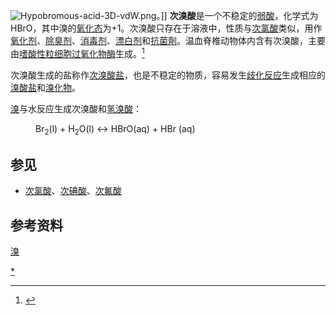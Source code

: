 {{Chembox
| ImageFile= Hypobromous-acid-3D-vdW.png
<!-- | ImageSize = 160px -->
|   ImageName = 次溴酸
<!-- | ImageSize1 = 130px  -->
|   IUPACName = Hypobromous acid
|   OtherNames = 
| Section1 = {{Chembox Identifiers
|   CASNo=
|   SMILES = BrO
|   RTECS = 
  }}
| Section2 = {{Chembox Properties
|   Formula = HBrO
|   MolarMass = 96.9
|   Appearance = 淡黄色水溶液
|   Density = 
|   Solubility = 可溶
|   MeltingPt = 
|   BoilingPt = 
  }}
| Section7 = {{Chembox Hazards
|   ExternalMSDS =
|   MainHazards = 
|   RPhrases = 
|   SPhrases = 
  }}
| Section8 = {{Chembox Related
|   OtherCpds = [[次氯酸|HOCl]]、[[次碘酸|HOI]]
  }}
}}
[[File:Hypobromous-acid-3D-vdW.png|thumb]]。]]
'''次溴酸'''是一个不稳定的[[弱酸|弱酸]]，化学式为HBrO，其中溴的[[氧化态|氧化态]]为+1。次溴酸只存在于溶液中，性质与[[次氯酸|次氯酸]]类似，用作[[氧化剂|氧化剂]]、[[除臭剂|除臭剂]]、[[消毒剂|消毒剂]]、[[漂白剂|漂白剂]]和[[抗菌剂|抗菌劑]]。温血脊椎动物体内含有次溴酸，主要由[[嗜酸性粒细胞|嗜酸性粒细胞]][[过氧化物酶|过氧化物酶]]生成。<ref name="titleEosinophils preferentially use bromide to generate halogenating agents -- Mayeno et al. 264 (10): 5660 -- Journal of Biological Chemistry">{{cite web |url=http://www.jbc.org/cgi/content/abstract/264/10/5660 |title=Eosinophils preferentially use bromide to generate halogenating agents -- Mayeno et al. 264 (10): 5660 -- Journal of Biological Chemistry |accessdate=2008-01-12 |format= |work= |archive-date=2009-05-26 |archive-url=https://web.archive.org/web/20090526042824/http://www.jbc.org/cgi/content/abstract/264/10/5660 |dead-url=yes }}</ref>

次溴酸生成的盐称作[[次溴酸盐|次溴酸盐]]，也是不稳定的物质，容易发生[[歧化反应|歧化反应]]生成相应的[[溴酸盐|溴酸盐]]和[[溴化物|溴化物]]。

[[溴|溴]]与水反应生成次溴酸和[[氢溴酸|氢溴酸]]：

:Br<sub>2</sub>(l) + H<sub>2</sub>O(l) ↔ HBrO(aq) + HBr (aq)

==参见==
*[[次氯酸|次氯酸]]、[[次碘酸|次碘酸]]、[[次氟酸|次氟酸]]

==参考资料==
<div class="references-small">
<references/>
</div>

{{氢化合物}}
[[Category:次溴酸盐|*]]
[[category:无机酸|溴]]